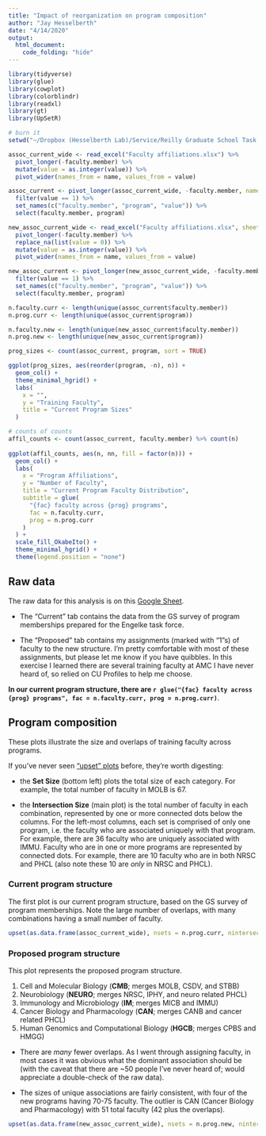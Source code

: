 ```yaml
---
title: "Impact of reorganization on program composition"
author: "Jay Hesselberth"
date: "4/14/2020"
output:
  html_document:
    code_folding: "hide"
---
```


```r
library(tidyverse)
library(glue)
library(cowplot)
library(colorblindr)
library(readxl)
library(gt)
library(UpSetR)
```

```r
# burn it
setwd("~/Dropbox (Hesselberth Lab)/Service/Reilly Graduate School Task Force")

assoc_current_wide <- read_excel("Faculty affiliations.xlsx") %>%
  pivot_longer(-faculty.member) %>%
  mutate(value = as.integer(value)) %>%
  pivot_wider(names_from = name, values_from = value)

assoc_current <- pivot_longer(assoc_current_wide, -faculty.member, names_to = "program") %>%
  filter(value == 1) %>%
  set_names(c("faculty.member", "program", "value")) %>%
  select(faculty.member, program)

new_assoc_current_wide <- read_excel("Faculty affiliations.xlsx", sheet = 2) %>%
  pivot_longer(-faculty.member) %>%
  replace_na(list(value = 0)) %>%
  mutate(value = as.integer(value)) %>%
  pivot_wider(names_from = name, values_from = value)

new_assoc_current <- pivot_longer(new_assoc_current_wide, -faculty.member, names_to = "program") %>%
  filter(value == 1) %>%
  set_names(c("faculty.member", "program", "value")) %>%
  select(faculty.member, program)

n.faculty.curr <- length(unique(assoc_current$faculty.member))
n.prog.curr <- length(unique(assoc_current$program))

n.faculty.new <- length(unique(new_assoc_current$faculty.member))
n.prog.new <- length(unique(new_assoc_current$program))
```

```r
prog_sizes <- count(assoc_current, program, sort = TRUE)

ggplot(prog_sizes, aes(reorder(program, -n), n)) +
  geom_col() +
  theme_minimal_hgrid() +
  labs(
    x = "",
    y = "Training Faculty",
    title = "Current Program Sizes"
  )
```

```r
# counts of counts
affil_counts <- count(assoc_current, faculty.member) %>% count(n)
  
ggplot(affil_counts, aes(n, nn, fill = factor(n))) +
  geom_col() +
  labs(
    x = "Program Affiliations",
    y = "Number of Faculty",
    title = "Current Program Faculty Distribution",
    subtitle = glue(
      "{fac} faculty across {prog} programs",
      fac = n.faculty.curr,
      prog = n.prog.curr 
    )
  ) +
  scale_fill_OkabeIto() +
  theme_minimal_hgrid() +
  theme(legend.position = "none")
```

## Raw data

The raw data for this analysis is on this [Google Sheet](https://docs.google.com/spreadsheets/d/1Q8lkPItX6yhoiIXoMKxbA0KG3qxSmmIQ3oFeb0ZH4DE/edit?usp=sharing).

* The "Current" tab contains the data from the GS survey of program memberships prepared for the Engelke task force.

* The "Proposed" tab contains my assignments (marked with "1"s) of faculty to the new structure. I'm pretty comfortable with most of these assignments, but please let me know if you have quibbles. In this exercise I learned there are several training faculty at AMC I have never heard of, so relied on CU Profiles to help me choose.

**In our current program structure, there are `r glue("{fac} faculty across {prog} programs", fac = n.faculty.curr, prog = n.prog.curr)`**.

## Program composition

These plots illustrate the size and overlaps of training faculty across programs. 

If you've never seen ["upset" plots](https://academic.oup.com/bioinformatics/article/33/18/2938/3884387) before, they're worth digesting:

* the **Set Size** (bottom left) plots the total size of each category. For example, the total number of faculty in MOLB is 67.

* the **Intersection Size** (main plot) is the total number of faculty in each combination, represented by one or more connected dots below the columns. For the left-most columns, each set is comprised of only one program, i.e. the faculty who are associated uniquely with that program. For example, there are 36 faculty who are uniquely associated with IMMU. Faculty who are in one or more programs are represented by connected dots. For example, there are 10 faculty who are in both NRSC and PHCL (also note these 10 are *only* in NRSC and PHCL).

### Current program structure

The first plot is our current program structure, based on the GS survey of program memberships. Note the large number of overlaps, with many combinations having a small number of faculty.

```r
upset(as.data.frame(assoc_current_wide), nsets = n.prog.curr, nintersects = NA)
```

### Proposed program structure

This plot represents the proposed program structure.

1.	Cell and Molecular Biology (**CMB**; merges MOLB, CSDV, and STBB)
2.	Neurobiology (**NEURO**; merges NRSC, IPHY, and neuro related PHCL)
3.	Immunology and Microbiology (**IM**; merges MICB and IMMU)
4.	Cancer Biology and Pharmacology (**CAN**; merges CANB and cancer related PHCL)
5.	Human Genomics and Computational Biology (**HGCB**; merges CPBS and HMGG)

* There are *many* fewer overlaps. As I went through assigning faculty, in most cases it was obvious what the dominant association should be (with the caveat that there are ~50 people I've never heard of; would appreciate a double-check of the raw data).

* The sizes of unique associations are fairly consistent, with four of the new programs having 70-75 faculty. The outlier is CAN (Cancer Biology and Pharmacology) with 51 total faculty (42 plus the overlaps).

```r
upset(as.data.frame(new_assoc_current_wide), nsets = n.prog.new, nintersects = NA)
```


